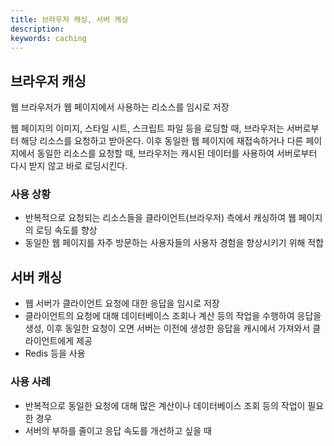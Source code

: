 ```yaml
---
title: 브라우저 캐싱, 서버 캐싱
description:
keywords: caching
---
```


## 브라우저 캐싱

웹 브라우저가 웹 페이지에서 사용하는 리소스를 임시로 저장

웹 페이지의 이미지, 스타일 시트, 스크립트 파일 등을 로딩할 때, 브라우저는 서버로부터 해당 리소스를 요청하고 받아온다. 이후 동일한 웹 페이지에 재접속하거나 다른 페이지에서 동일한 리소스를 요청할 때, 브라우저는 캐시된 데이터를 사용하여 서버로부터 다시 받지 않고 바로 로딩시킨다.

### 사용 상황

- 반복적으로 요청되는 리소스들을 클라이언트(브라우저) 측에서 캐싱하여 웹 페이지의 로딩 속도를 향상
- 동일한 웹 페이지를 자주 방문하는 사용자들의 사용자 경험을 향상시키기 위해 적합

## 서버 캐싱

- 웹 서버가 클라이언트 요청에 대한 응답을 임시로 저장
- 클라이언트의 요청에 대해 데이터베이스 조회나 계산 등의 작업을 수행하여 응답을 생성, 이후 동일한 요청이 오면 서버는 이전에 생성한 응답을 캐시에서 가져와서 클라이언트에게 제공
- Redis 등을 사용

### 사용 사례

- 반복적으로 동일한 요청에 대해 많은 계산이나 데이터베이스 조회 등의 작업이 필요한 경우
- 서버의 부하를 줄이고 응답 속도를 개선하고 싶을 때
